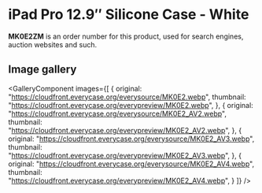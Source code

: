 
# iPad Pro 12.9″ Silicone Case - White

<Callout type='info' emoji='👉🏻'>**MK0E2ZM** is an order number for this product, used for search engines, auction websites and such.</Callout>

## Image gallery

<GalleryComponent
    images={[
      {
        original: "https://cloudfront.everycase.org/everysource/MK0E2.webp",
        thumbnail: "https://cloudfront.everycase.org/everypreview/MK0E2.webp",
      },
      {
        original: "https://cloudfront.everycase.org/everysource/MK0E2_AV2.webp",
        thumbnail: "https://cloudfront.everycase.org/everypreview/MK0E2_AV2.webp",
      },
      {
        original: "https://cloudfront.everycase.org/everysource/MK0E2_AV3.webp",
        thumbnail: "https://cloudfront.everycase.org/everypreview/MK0E2_AV3.webp",
      },
      {
        original: "https://cloudfront.everycase.org/everysource/MK0E2_AV4.webp",
        thumbnail: "https://cloudfront.everycase.org/everypreview/MK0E2_AV4.webp",
      }
    ]}
  />
